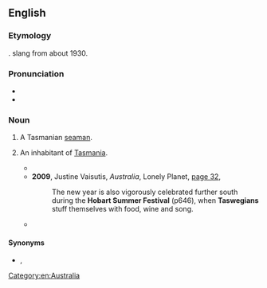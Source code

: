 ==English==

===Etymology===
{{blend|en|Tasmanian|Glaswegian}}. {{w|Royal Australian Navy}} slang from about 1930.

===Pronunciation===
* {{IPA|en|/tæzˈwiːd͡ʒən/|/tæzˈwiːd͡ʒiən/}}
* {{audio|en|en-au-Taswegian.ogg|Audio (AU)}}

===Noun===
{{en-noun}}

# {{lb|en|Australia|navy|slang}} A Tasmanian [[seaman]].
# {{lb|en|Australia|humorous|sometimes|_|disparaging}} An inhabitant of [[Tasmania]].
#* {{quote-text|lang=en|year=2005|author=Beverly Walton|title=Watermarks: A Tasmanian Journal|page=25|url=http://books.google.com.au/books?id=j5m9H1rH174C&pg=PA25&lpg=PA25&dq=%22Taswegian%22%7C%22Taswegians%22+-intitle:%22%22+-inauthor:%22%22&source=bl&ots=fRXye7fO9N&sig=to0Sn9AWfso_dU2f_KRq5dLo7SY&hl=en&sa=X&ei=pqV6UNuKJMiRiQeMiIGoAg&redir_esc=y#v=onepage&q=%22Taswegian%22%7C%22Taswegians%22%20-intitle%3A%22%22%20-inauthor%3A%22%22&f=false|passage=The town is filled with lovely, lovely '''Taswegians''', the kindest and most generous people I have ever met.}}
#* '''2009''', Justine Vaisutis, ''Australia'', Lonely Planet, [http://books.google.com.au/books?id=M57hfGo4OyAC&pg=PA32&lpg=PA32&dq=%22Taswegian%22|%22Taswegians%22+-intitle:%22%22+-inauthor:%22%22&source=bl&ots=LEtNzOOiwM&sig=CWRLEKhlTDK5D4zrmf9C9J6VkkM&hl=en&sa=X&ei=pqV6UNuKJMiRiQeMiIGoAg&redir_esc=y#v=onepage&q=%22Taswegian%22|%22Taswegians%22%20-intitle%3A%22%22%20-inauthor%3A%22%22&f=false page 32],
#*: The new year is also vigorously celebrated further south during the '''Hobart Summer Festival''' (p646), when '''Taswegians''' stuff themselves with food, wine and song.
#* {{quote-text|lang=en|year=2011|author=Teri Louise Kelly|title=Punktuation|page=57|url=http://books.google.com.au/books?id=DN_NhqNJHO4C&pg=PA57&lpg=PA57&dq=%22Taswegian%22%7C%22Taswegians%22+-intitle:%22%22+-inauthor:%22%22&source=bl&ots=tTsp4XsDEk&sig=SgyndYTdx29Gk_aJMRYl0fOAoMI&hl=en&sa=X&ei=pqV6UNuKJMiRiQeMiIGoAg&redir_esc=y#v=onepage&q=%22Taswegian%22%7C%22Taswegians%22%20-intitle%3A%22%22%20-inauthor%3A%22%22&f=false|passage=That was when I learned that every '''Taswegian''' worth his salt carries an axe in his boot and, more often than not, two in case of axe-less friends.}}

====Synonyms====
* {{sense|person from Tasmania}} {{l|en|apple-eater}}, {{l|en|Apple Islander}}

[[Category:en:Australia]]